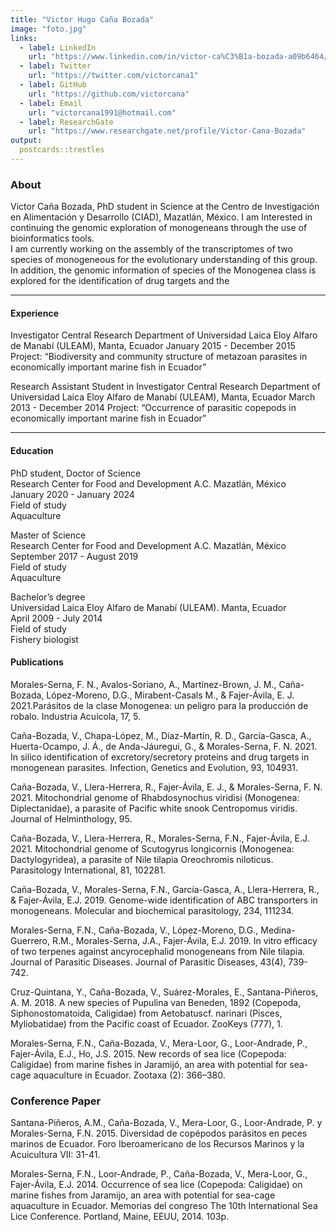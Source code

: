 ```yaml
---
title: "Victor Hugo Caña Bozada"
image: "foto.jpg"
links:
  - label: LinkedIn
    url: "https://www.linkedin.com/in/victor-ca%C3%B1a-bozada-a09b6464/"
  - label: Twitter
    url: "https://twitter.com/victorcana1"
  - label: GitHub
    url: "https://github.com/victorcana"
  - label: Email
    url: "victorcana1991@hotmail.com"
  - label: ResearchGate
    url: "https://www.researchgate.net/profile/Victor-Cana-Bozada"
output:
  postcards::trestles
---
```


### About

Victor Caña Bozada, PhD student in Science at the Centro de Investigación en Alimentación y Desarrollo (CIAD), Mazatlán, México. I am Interested in continuing the genomic exploration of monogeneans through the use of bioinformatics tools.   
I am currently working on the assembly of the transcriptomes of two species of monogeneous for the evolutionary understanding of this group. In addition, the genomic information of species of the Monogenea class is explored for the identification of drug targets and the

---

#### Experience

Investigator 
Central Research Department of Universidad Laica Eloy Alfaro de Manabí (ULEAM), Manta, Ecuador
January 2015 - December 2015
Project: "Biodiversity and community structure of metazoan parasites in economically important marine fish in Ecuador"

Research Assistant Student in Investigator
Central Research Department of Universidad Laica Eloy Alfaro de Manabí (ULEAM), Manta, Ecuador
March 2013 - December 2014
Project: "Occurrence of parasitic copepods in economically important marine fish in Ecuador"


---

#### Education

PhD student, Doctor of Science   
Research Center for Food and Development A.C. Mazatlán, México   
January 2020 - January 2024     
Field of study    
Aquaculture     

Master of Science   
Research Center for Food and Development A.C. Mazatlán, México    
September 2017 - August 2019    
Field of study    
Aquaculture   

Bachelor's degree   
Universidad Laica Eloy Alfaro de Manabí (ULEAM). Manta, Ecuador   
April 2009 - July 2014    
Field of study    
Fishery biologist   

####  Publications

Morales-Serna, F. N., Avalos-Soriano, A., Martínez-Brown, J. M., Caña-Bozada, López-Moreno, D.G., Mirabent-Casals M., & Fajer-Ávila, E. J. 2021.Parásitos de la clase Monogenea: un peligro para la producción de robalo. Industria Acuícola, 17, 5.

Caña-Bozada, V., Chapa-López, M., Díaz-Martín, R. D., García-Gasca, A., Huerta-Ocampo, J. Á., de Anda-Jáuregui, G., & Morales-Serna, F. N. 2021. In silico identification of excretory/secretory proteins and drug targets in monogenean parasites. Infection, Genetics and Evolution, 93, 104931.

Caña-Bozada, V., Llera-Herrera, R., Fajer-Ávila, E. J., & Morales-Serna, F. N. 2021. Mitochondrial genome of Rhabdosynochus viridisi (Monogenea: Diplectanidae), a parasite of Pacific white snook Centropomus viridis. Journal of Helminthology, 95.

Caña-Bozada, V., Llera-Herrera, R., Morales-Serna, F.N., Fajer-Ávila, E.J. 2021. Mitochondrial genome of Scutogyrus longicornis (Monogenea: Dactylogyridea), a parasite of Nile tilapia Oreochromis niloticus. Parasitology International, 81, 102281.

Caña-Bozada, V., Morales-Serna, F.N., García-Gasca, A., Llera-Herrera, R., & Fajer-Ávila, E.J. 2019. Genome-wide identification of ABC transporters in monogeneans. Molecular and biochemical parasitology, 234, 111234.

Morales-Serna, F.N., Caña-Bozada, V., López-Moreno, D.G., Medina-Guerrero, R.M., Morales-Serna, J.A., Fajer-Ávila, E.J. 2019. In vitro efficacy of two terpenes against ancyrocephalid monogeneans from Nile tilapia. Journal of Parasitic Diseases. Journal of Parasitic Diseases, 43(4), 739-742.

Cruz-Quintana, Y., Caña-Bozada, V., Suárez-Morales, E., Santana-Piñeros, A. M. 2018. A new species of Pupulina van Beneden, 1892 (Copepoda, Siphonostomatoida, Caligidae) from Aetobatuscf. narinari (Pisces, Myliobatidae) from the Pacific coast of Ecuador. ZooKeys (777), 1.

Morales-Serna, F.N., Caña-Bozada, V., Mera-Loor, G., Loor-Andrade, P., Fajer-Ávila, E.J., Ho, J.S. 2015. New records of sea lice (Copepoda: Caligidae) from marine fishes in Jaramijó, an area with potential for sea-cage aquaculture in Ecuador. Zootaxa (2): 366–380.

### Conference Paper

Santana-Piñeros, A.M., Caña-Bozada, V., Mera-Loor, G., Loor-Andrade, P. y Morales-Serna, F.N. 2015. Diversidad de copépodos parásitos en peces marinos de Ecuador. Foro Iberoamericano de los Recursos Marinos y la Acuicultura VII: 31-41.

Morales-Serna, F.N., Loor-Andrade, P., Caña-Bozada, V., Mera-Loor, G., Fajer-Ávila, E.J. 2014. Occurrence of sea lice (Copepoda: Caligidae) on marine fishes from Jaramijo, an area with potential for sea-cage aquaculture in Ecuador. Memorias del congreso The 10th International Sea Lice Conference. Portland, Maine, EEUU, 2014. 103p.
